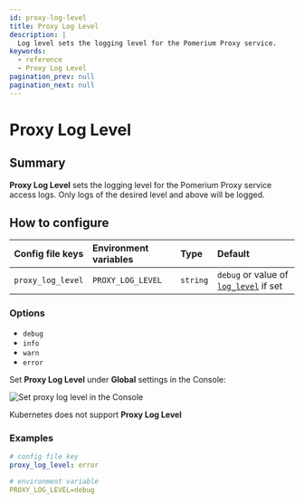 ```yaml
---
id: proxy-log-level
title: Proxy Log Level
description: |
  Log level sets the logging level for the Pomerium Proxy service.
keywords:
  - reference
  - Proxy Log Level
pagination_prev: null
pagination_next: null
---
```



# Proxy Log Level

## Summary

**Proxy Log Level** sets the logging level for the Pomerium Proxy service access logs. Only logs of the desired level and above will be logged.

## How to configure

<Tabs>
<TabItem value="Core" label="Core">

| **Config file keys** | **Environment variables** | **Type** | **Default** |
| :-- | :-- | :-- | :-- |
| `proxy_log_level` | `PROXY_LOG_LEVEL` | `string` | `debug` or value of [`log_level`](/docs/reference/log-level) if set |

### Options

- `debug`
- `info`
- `warn`
- `error`

</TabItem>
<TabItem value="Enterprise" label="Enterprise">

Set **Proxy Log Level** under **Global** settings in the Console:

![Set proxy log level in the Console](./img/global-settings/proxy-log-level.gif)

</TabItem>
<TabItem value="Kubernetes" label="Kubernetes">

Kubernetes does not support **Proxy Log Level**

</TabItem>
</Tabs>

### Examples

```yaml
# config file key
proxy_log_level: error

# environment variable
PROXY_LOG_LEVEL=debug
```
